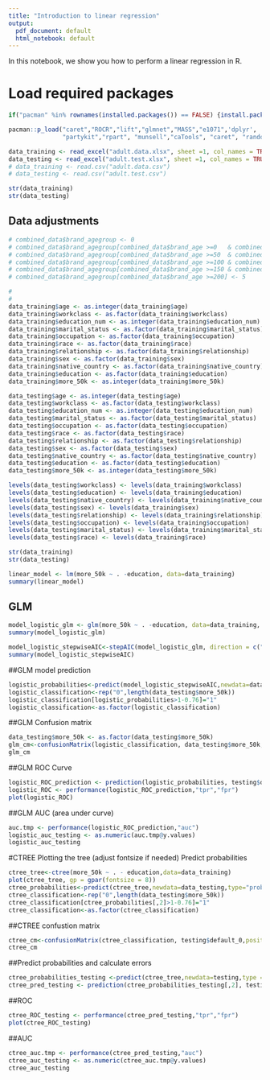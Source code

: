 ```yaml
---
title: "Introduction to linear regression"
output:
  pdf_document: default
  html_notebook: default
---
```


In this notebook, we show you how to perform a linear regression in R.

# Load required packages
```r
if("pacman" %in% rownames(installed.packages()) == FALSE) {install.packages("pacman")} # Check if you have universal installer package, install if not

pacman::p_load("caret","ROCR","lift","glmnet","MASS","e1071",'dplyr',
               "partykit","rpart", "munsell","caTools", "caret", "randomForest", "readxl") #Check, and if needed install the necessary packages
```


```r
data_training <- read_excel("adult.data.xlsx", sheet =1, col_names = TRUE, na = '')
data_testing <- read_excel("adult.test.xlsx", sheet =1, col_names = TRUE, na = '')
# data_training <- read.csv("adult.data.csv")
# data_testing <- read.csv("adult.test.csv")

str(data_training)
str(data_testing)
```
## Data adjustments

```r
# combined_data$brand_agegroup <- 0
# combined_data$brand_agegroup[combined_data$brand_age >=0   & combined_data$brand_age <50]  <- 1
# combined_data$brand_agegroup[combined_data$brand_age >=50  & combined_data$brand_age <100] <- 2
# combined_data$brand_agegroup[combined_data$brand_age >=100 & combined_data$brand_age <150] <- 3
# combined_data$brand_agegroup[combined_data$brand_age >=150 & combined_data$brand_age <200] <- 4
# combined_data$brand_agegroup[combined_data$brand_age >=200] <- 5

# 
# 
data_training$age <- as.integer(data_training$age)
data_training$workclass <- as.factor(data_training$workclass)
data_training$education_num <- as.integer(data_training$education_num)
data_training$marital_status <- as.factor(data_training$marital_status)
data_training$occupation <- as.factor(data_training$occupation)
data_training$race <- as.factor(data_training$race)
data_training$relationship <- as.factor(data_training$relationship)
data_training$sex <- as.factor(data_training$sex)
data_training$native_country <- as.factor(data_training$native_country)
data_training$education <- as.factor(data_training$education)
data_training$more_50k <- as.integer(data_training$more_50k)

data_testing$age <- as.integer(data_testing$age)
data_testing$workclass <- as.factor(data_testing$workclass)
data_testing$education_num <- as.integer(data_testing$education_num)
data_testing$marital_status <- as.factor(data_testing$marital_status)
data_testing$occupation <- as.factor(data_testing$occupation)
data_testing$race <- as.factor(data_testing$race)
data_testing$relationship <- as.factor(data_testing$relationship)
data_testing$sex <- as.factor(data_testing$sex)
data_testing$native_country <- as.factor(data_testing$native_country)
data_testing$education <- as.factor(data_testing$education)
data_testing$more_50k <- as.integer(data_testing$more_50k)

levels(data_testing$workclass) <- levels(data_training$workclass)
levels(data_testing$education) <- levels(data_training$education)
levels(data_testing$native_country) <- levels(data_training$native_country)
levels(data_testing$sex) <- levels(data_training$sex)
levels(data_testing$relationship) <- levels(data_training$relationship)
levels(data_testing$occupation) <- levels(data_training$occupation)
levels(data_testing$marital_status) <- levels(data_training$marital_status)
levels(data_testing$race) <- levels(data_training$race)

str(data_training)
str(data_testing)
```

```r
linear_model <- lm(more_50k ~ . -education, data=data_training)
summary(linear_model)
```

## GLM

```r
model_logistic_glm <- glm(more_50k ~ . -education, data=data_training, family="binomial"(link="logit"))
summary(model_logistic_glm)
```

```r
model_logistic_stepwiseAIC<-stepAIC(model_logistic_glm, direction = c("both"), trace = 1)
summary(model_logistic_stepwiseAIC)
```

##GLM model prediction

```r
logistic_probabilities<-predict(model_logistic_stepwiseAIC,newdata=data_testing,type="response") 
logistic_classification<-rep("0",length(data_testing$more_50k))
logistic_classification[logistic_probabilities>1-0.76]="1"
logistic_classification<-as.factor(logistic_classification)
```

##GLM Confusion matrix
```r
data_testing$more_50k <- as.factor(data_testing$more_50k)
glm_cm<-confusionMatrix(logistic_classification, data_testing$more_50k, positive = "1")
glm_cm


```

##GLM ROC Curve
```r
logistic_ROC_prediction <- prediction(logistic_probabilities, testing$default_0)
logistic_ROC <- performance(logistic_ROC_prediction,"tpr","fpr") 
plot(logistic_ROC)
```

##GLM AUC (area under curve)
```r
auc.tmp <- performance(logistic_ROC_prediction,"auc")
logistic_auc_testing <- as.numeric(auc.tmp@y.values)
logistic_auc_testing
```


#CTREE
Plotting the tree (adjust fontsize if needed)
Predict probabilities

```r
ctree_tree<-ctree(more_50k ~ . - education,data=data_training) 
plot(ctree_tree, gp = gpar(fontsize = 8)) 
ctree_probabilities<-predict(ctree_tree,newdata=data_testing,type="prob")
ctree_classification<-rep("0",length(data_testing$more_50k))
ctree_classification[ctree_probabilities[,2]>1-0.76]="1" 
ctree_classification<-as.factor(ctree_classification)
```

##CTREE confustion matrix
```r
ctree_cm<-confusionMatrix(ctree_classification, testing$default_0,positive = "1")
ctree_cm
```

##Predict probabilities and calculate errors
```r
ctree_probabilities_testing <-predict(ctree_tree,newdata=testing,type = "prob")
ctree_pred_testing <- prediction(ctree_probabilities_testing[,2], testing$default_0)
```

##ROC
```r
ctree_ROC_testing <- performance(ctree_pred_testing,"tpr","fpr")
plot(ctree_ROC_testing)
```

##AUC
```r
ctree_auc.tmp <- performance(ctree_pred_testing,"auc") 
ctree_auc_testing <- as.numeric(ctree_auc.tmp@y.values)
ctree_auc_testing
```